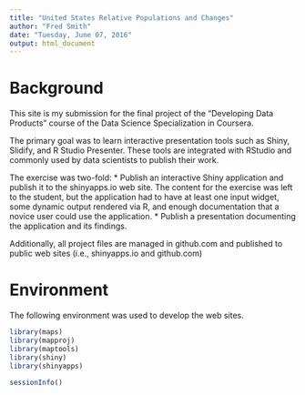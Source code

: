 ```yaml
---
title: "United States Relative Populations and Changes"
author: "Fred Smith"
date: "Tuesday, June 07, 2016"
output: html_document
---
```


# Background

This site is my submission for the final project of the "Developing Data Products" course of the Data Science
Specialization in Coursera.

The primary goal was to learn interactive presentation tools such as Shiny, Slidify, and R Studio Presenter. These
tools are integrated with RStudio and commonly used by data scientists to publish their work.

The exercise was two-fold:
        * Publish an interactive Shiny application and publish it to the shinyapps.io web site. The content for the exercise was left to the student, but the application had to have at least one input widget, some dynamic output rendered via R, and enough documentation that a novice user could use the application.
        * Publish a presentation documenting the application and its findings.
        
Additionally, all project files are managed in github.com and published to public web sites (i.e., shinyapps.io and github.com)


# Environment

The following environment was used to develop the web sites.

```r
library(maps)
library(mapproj)
library(maptools)
library(shiny)
library(shinyapps)
```

```r
sessionInfo()
```
